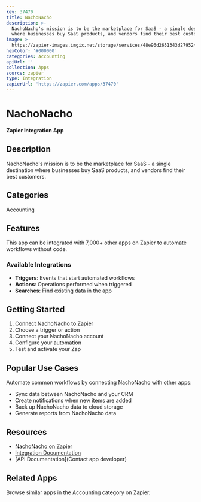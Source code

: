 ```yaml
---
key: 37470
title: NachoNacho
description: >-
  NachoNacho's mission is to be the marketplace for SaaS - a single destination
  where businesses buy SaaS products, and vendors find their best customers.
image: >-
  https://zapier-images.imgix.net/storage/services/48e96d2651343d279524358fd405662c.png?auto=format%2Ccompress&ixlib=python-3.0.0&q=50
hexColor: '#000000'
categories: Accounting
apiUrl: ''
collection: Apps
source: zapier
type: Integration
zapierUrl: 'https://zapier.com/apps/37470'
---
```

# NachoNacho

**Zapier Integration App**

## Description

NachoNacho's mission is to be the marketplace for SaaS - a single destination where businesses buy SaaS products, and vendors find their best customers.

## Categories

Accounting

## Features

This app can be integrated with 7,000+ other apps on Zapier to automate workflows without code.

### Available Integrations

- **Triggers**: Events that start automated workflows
- **Actions**: Operations performed when triggered
- **Searches**: Find existing data in the app

## Getting Started

1. [Connect NachoNacho to Zapier](https://zapier.com/apps/37470)
2. Choose a trigger or action
3. Connect your NachoNacho account
4. Configure your automation
5. Test and activate your Zap

## Popular Use Cases

Automate common workflows by connecting NachoNacho with other apps:

- Sync data between NachoNacho and your CRM
- Create notifications when new items are added
- Back up NachoNacho data to cloud storage
- Generate reports from NachoNacho data

## Resources

- [NachoNacho on Zapier](https://zapier.com/apps/37470)
- [Integration Documentation](https://zapier.com/apps/37470/integrations)
- [API Documentation](Contact app developer)

## Related Apps

Browse similar apps in the Accounting category on Zapier.
